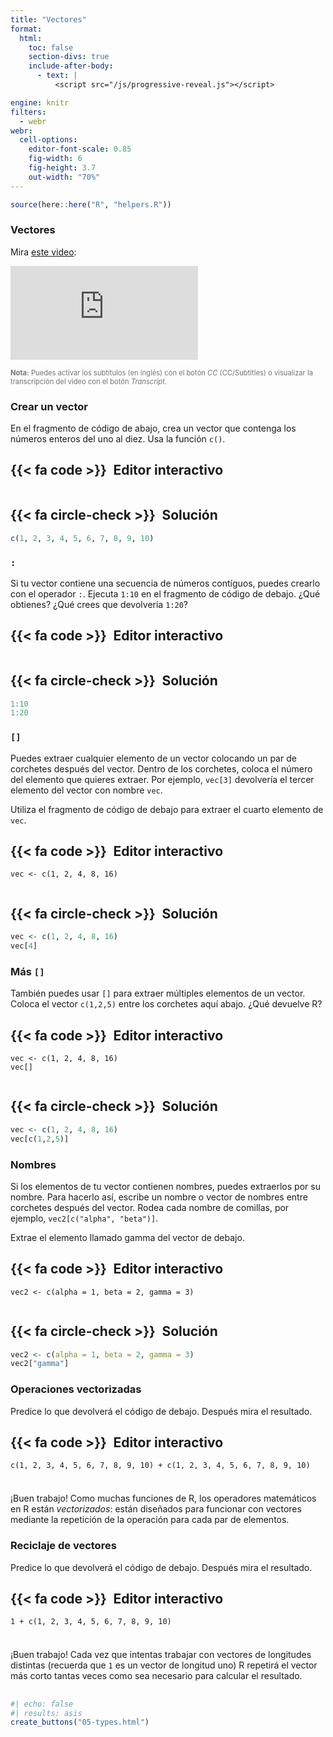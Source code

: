```yaml
---
title: "Vectores"
format:
  html: 
    toc: false
    section-divs: true
    include-after-body: 
      - text: |
          <script src="/js/progressive-reveal.js"></script>

engine: knitr
filters:
  - webr
webr:
  cell-options:
    editor-font-scale: 0.85
    fig-width: 6
    fig-height: 3.7
    out-width: "70%"
---
```


```r
source(here::here("R", "helpers.R"))
```

### Vectores {.no-hide}

Mira [este video](https://vimeo.com/220490316):

```{=html}
<div class="ratio ratio-4x3">
<iframe src="https://player.vimeo.com/video/220490316" frameborder="0" allow="autoplay; fullscreen; picture-in-picture" allowfullscreen></iframe>
</div>
```

[**Nota:** Puedes activar los subtítulos (en inglés) con el botón _CC_ (CC/Subtitles) o visualizar la transcripción del video con el botón _Transcript_.]{style="font-size:.8em;opacity:.6"}

### Crear un vector

En el fragmento de código de abajo, crea un vector que contenga los números enteros del uno al diez. Usa la función `c()`.

::: {.panel-tabset}
## {{< fa code >}}&ensp;Editor interactivo

```webr-r



```

## {{< fa circle-check >}}&ensp;Solución

```r
c(1, 2, 3, 4, 5, 6, 7, 8, 9, 10)
```

:::


### `:`

Si tu vector contiene una secuencia de números contíguos, puedes crearlo con el operador `:`. Ejecuta `1:10` en el fragmento de código de debajo. ¿Qué obtienes? ¿Qué crees que devolvería `1:20`?

::: {.panel-tabset}
## {{< fa code >}}&ensp;Editor interactivo

```webr-r



```

## {{< fa circle-check >}}&ensp;Solución

```r
1:10
1:20
```

:::


### `[]`

Puedes extraer cualquier elemento de un vector colocando un par de corchetes después del vector. Dentro de los corchetes, coloca el número del elemento que quieres extraer. Por ejemplo, `vec[3]` devolvería el tercer elemento del vector con nombre `vec`.

Utiliza el fragmento de código de debajo para extraer el cuarto elemento de `vec`.

::: {.panel-tabset}
## {{< fa code >}}&ensp;Editor interactivo

```webr-r
vec <- c(1, 2, 4, 8, 16)


```

## {{< fa circle-check >}}&ensp;Solución

```r
vec <- c(1, 2, 4, 8, 16)
vec[4]
```

:::

### Más `[]`

También puedes usar `[]` para extraer múltiples elementos de un vector. Coloca el vector `c(1,2,5)` entre los corchetes aquí abajo. ¿Qué devuelve R?

::: {.panel-tabset}
## {{< fa code >}}&ensp;Editor interactivo

```webr-r
vec <- c(1, 2, 4, 8, 16)
vec[]


```

## {{< fa circle-check >}}&ensp;Solución

```r
vec <- c(1, 2, 4, 8, 16)
vec[c(1,2,5)]
```

:::


### Nombres

Si los elementos de tu vector contienen nombres, puedes extraerlos por su nombre. Para hacerlo así, escribe un nombre o vector de nombres entre corchetes después del vector. Rodea cada nombre de comillas, por ejemplo,  `vec2[c("alpha", "beta")]`.

Extrae el elemento llamado gamma del vector de debajo.

::: {.panel-tabset}
## {{< fa code >}}&ensp;Editor interactivo

```webr-r
vec2 <- c(alpha = 1, beta = 2, gamma = 3)


```

## {{< fa circle-check >}}&ensp;Solución

```r
vec2 <- c(alpha = 1, beta = 2, gamma = 3)
vec2["gamma"]
```

:::


### Operaciones vectorizadas

Predice lo que devolverá el código de debajo. Después mira el resultado.

::: {.panel-tabset}
## {{< fa code >}}&ensp;Editor interactivo

```webr-r
c(1, 2, 3, 4, 5, 6, 7, 8, 9, 10) + c(1, 2, 3, 4, 5, 6, 7, 8, 9, 10)


```

:::

###

¡Buen trabajo! Como muchas funciones de R, los operadores matemáticos en R están _vectorizados_: están diseñados para funcionar con vectores mediante la repetición de la operación para cada par de elementos.

### Reciclaje de vectores

Predice lo que devolverá el código de debajo. Después mira el resultado.

::: {.panel-tabset}
## {{< fa code >}}&ensp;Editor interactivo

```webr-r
1 + c(1, 2, 3, 4, 5, 6, 7, 8, 9, 10)


```

:::

###

¡Buen trabajo! Cada vez que intentas trabajar con vectores de longitudes distintas (recuerda que `1` es un vector de longitud uno) R repetirá el vector más corto tantas veces como sea necesario para calcular el resultado.

##

```r
#| echo: false
#| results: asis
create_buttons("05-types.html")
```
